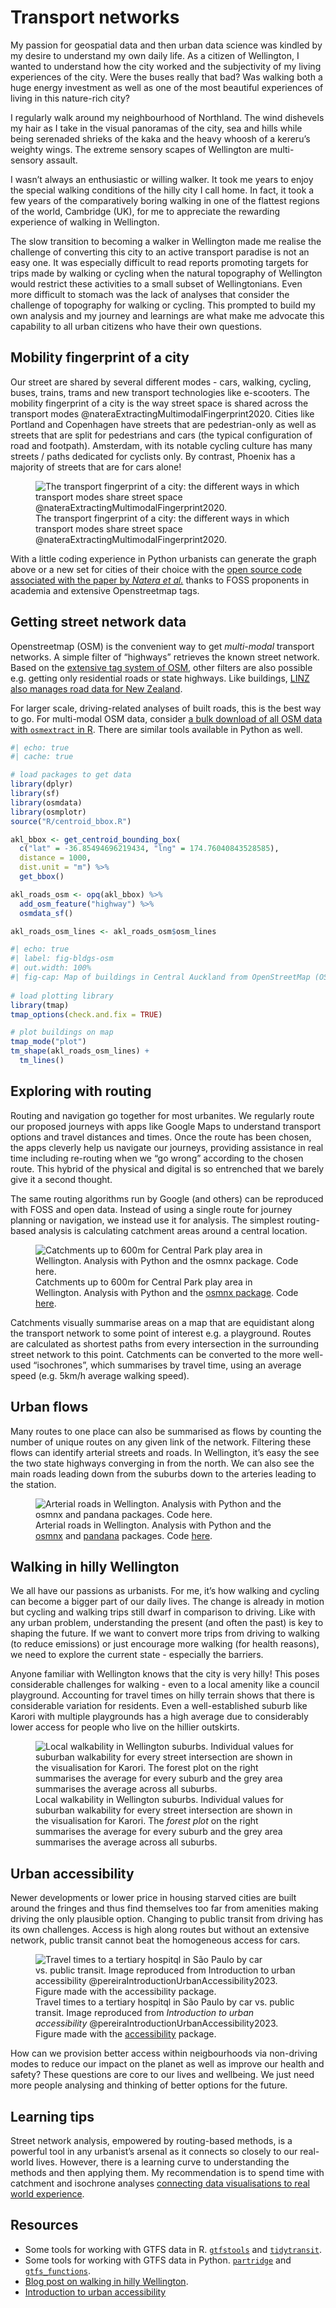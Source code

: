 # Transport networks {#sec-networks}

My passion for geospatial data and then urban data science was kindled by my desire to understand my own daily life. As a citizen of Wellington, I wanted to understand how the city worked and the subjectivity of my living experiences of the city. Were the buses really that bad? Was walking both a huge energy investment as well as one of the most beautiful experiences of living in this nature-rich city?

I regularly walk around my neighbourhood of Northland. The wind dishevels my hair as I take in the visual panoramas of the city, sea and hills while being serenaded shrieks of the kaka and the heavy whoosh of a kereru's weighty wings. The extreme sensory scapes of Wellington are multi-sensory assault.

I wasn't always an enthusiastic or willing walker. It took me years to enjoy the special walking conditions of the hilly city I call home. In fact, it took a few years of the comparatively boring walking in one of the flattest regions of the world, Cambridge (UK), for me to appreciate the rewarding experience of walking in Wellington.

The slow transition to becoming a walker in Wellington made me realise the challenge of converting this city to an active transport paradise is not an easy one. It was especially difficult to read reports promoting targets for trips made by walking or cycling when the natural topography of Wellington would restrict these activities to a small subset of Wellingtonians. Even more difficult to stomach was the lack of analyses that consider the challenge of topography for walking or cycling. This prompted to build my own analysis and my journey and learnings are what make me advocate this capability to all urban citizens who have their own questions.

## Mobility fingerprint of a city

Our street are shared by several different modes - cars, walking, cycling, buses, trains, trams and new transport technologies like e-scooters. The mobility fingerprint of a city is the way street space is shared across the transport modes @nateraExtractingMultimodalFingerprint2020. Cities like Portland and Copenhagen have streets that are pedestrian-only as well as streets that are split for pedestrians and cars (the typical configuration of road and footpath). Amsterdam, with its notable cycling culture has many streets / paths dedicated for cyclists only. By contrast, Phoenix has a majority of streets that are for cars alone!

![The transport fingerprint of a city: the different ways in which transport modes share street space @nateraExtractingMultimodalFingerprint2020.](./assets/multilayer-multimodal-networks.png)

With a little coding experience in Python urbanists can generate the graph above or a new set for cities of their choice with the [open source code associated with the paper by _Natera et al._](https://github.com/nateraluis/Multimodal-Fingerprint) thanks to FOSS proponents in academia and extensive Openstreetmap tags. 

## Getting street network data
Openstreetmap (OSM) is the convenient way to get _multi-modal_ transport networks. A simple filter of "highways" retrieves the known street network. Based on the [extensive tag system of OSM](https://wiki.openstreetmap.org/wiki/Key:highway?uselang=en-GB), other filters are also possible e.g. getting only residential roads or state highways. Like buildings, [LINZ also manages road data for New Zealand](https://data.linz.govt.nz/data/category/roads-and-addresses/). 

For larger scale, driving-related analyses of built roads, this is the best way to go. For multi-modal OSM data, consider [a bulk download of all OSM data with `osmextract` in R](https://cran.r-project.org/web/packages/osmextract/vignettes/osmextract.html). There are similar tools available in Python as well.

```r
#| echo: true
#| cache: true

# load packages to get data
library(dplyr)
library(sf)
library(osmdata)
library(osmplotr)
source("R/centroid_bbox.R")

akl_bbox <- get_centroid_bounding_box(
  c("lat" = -36.85494696219434, "lng" = 174.76040843528585),
  distance = 1000,
  dist.unit = "m") %>% 
  get_bbox()

akl_roads_osm <- opq(akl_bbox) %>%
  add_osm_feature("highway") %>% 
  osmdata_sf()

akl_roads_osm_lines <- akl_roads_osm$osm_lines
```

```r
#| echo: true
#| label: fig-bldgs-osm
#| out.width: 100%
#| fig-cap: Map of buildings in Central Auckland from OpenStreetMap (OSSM). 
 
# load plotting library
library(tmap)
tmap_options(check.and.fix = TRUE)

# plot buildings on map
tmap_mode("plot")
tm_shape(akl_roads_osm_lines) + 
  tm_lines()
```

## Exploring with routing {#sec-routing}
Routing and navigation go together for most urbanites. We regularly route our proposed journeys with apps like Google Maps to understand transport options and travel distances and times. Once the route has been chosen, the apps cleverly help us navigate our journeys, providing assistance in real time including re-routing when we "go wrong" according to the chosen route. This hybrid of the physical and digital is so entrenched that we barely give it a second thought.

The same routing algorithms run by Google (and others) can be reproduced with FOSS and open data. Instead of using a single route for journey planning or navigation, we instead use it for analysis. The simplest routing-based analysis is calculating catchment areas around a central location.

![Catchments up to 600m for Central Park play area in Wellington. Analysis with Python and the [osmnx package](https://github.com/gboeing/osmnx). Code [here](https://github.com/shriv/foss4g-workshop/blob/master/notebooks/applications.ipynb).](./assets/routes-to-catchment.png)

Catchments visually summarise areas on a map that are equidistant along the transport network to some point of interest e.g. a playground. Routes are calculated as shortest paths from every intersection in the surrounding street network to this point. Catchments can be converted to the more well-used "isochrones", which summarises by travel time, using an average speed (e.g. 5km/h average walking speed). 

## Urban flows
Many routes to one place can also be summarised as flows by counting the number of unique routes on any given link of the network. Filtering these flows can identify arterial streets and roads. In Wellington, it's easy the see the two state highways converging in from the north. We can also see the main roads leading down from the suburbs down to the arteries leading to the station. 

![Arterial roads in Wellington. Analysis with Python and the [osmnx](https://github.com/gboeing/osmnx) and [pandana](https://github.com/UDST/pandana) packages. Code [here](https://github.com/shriv/foss4g-workshop/blob/master/notebooks/applications.ipynb).](./assets/arterial-roads-wgtn.png)

## Walking in hilly Wellington
We all have our passions as urbanists. For me, it's how walking and cycling can become a bigger part of our daily lives. The change is already in motion but cycling and walking trips still dwarf in comparison to driving. Like with any urban problem, understanding the present (and often the past) is key to shaping the future. If we want to convert more trips from driving to walking (to reduce emissions) or just encourage more walking (for health reasons), we need to explore the current state - especially the barriers. 

Anyone familiar with Wellington knows that the city is very hilly! This poses considerable challenges for walking - even to a local amenity like a council playground. Accounting for travel times on hilly terrain shows that there is considerable variation for residents. Even a well-established suburb like Karori with multiple playgrounds has a high average due to considerably lower access for people who live on the hillier outskirts. 

![Local walkability in Wellington suburbs. Individual values for suburban walkability for every street intersection are shown in the visualisation for Karori. The _forest plot_ on the right summarises the average for every suburb and the grey area summarises the average across all suburbs.](./assets/walking-wellington.png)


## Urban accessibility
Newer developments or lower price in housing starved cities are built around the fringes and thus find themselves too far from amenities making driving the only plausible option. Changing to public transit from driving has its own challenges. Access is high along routes but without an extensive network, public transit cannot beat the homogeneous access for cars. 

![Travel times to a tertiary hospitql in São Paulo by car vs. public transit. Image reproduced from _Introduction to urban accessibility_ @pereiraIntroductionUrbanAccessibility2023. Figure made with the [accessibility](https://github.com/ipeaGIT/accessibility) package.](./assets/pt-car-access-hospitals.png)

How can we provision better access within neigbourhoods via non-driving modes to reduce our impact on the planet as well as improve our health and safety? These questions are core to our lives and wellbeing. We just need more people analysing and thinking of better options for the future.  


## Learning tips
Street network analysis, empowered by routing-based methods, is a powerful tool in any urbanist's arsenal as it connects so closely to our real-world lives. However, there is a learning curve to understanding the methods and then applying them. My recommendation is to spend time with catchment and isochrone analyses [connecting data visualisations to real world experience](https://mappyurbanist.com/blog/2023-04-temporal-isochrone/). 

## Resources
- Some tools for working with GTFS data in R. [`gtfstools`](https://ipeagit.github.io/gtfstools/) and [`tidytransit`](https://r-transit.github.io/tidytransit/index.html).
- Some tools for working with GTFS data in Python. [`partridge`](https://github.com/remix/partridge) and [`gtfs_functions`](https://github.com/Bondify/gtfs_functions). 
- [Blog post on walking in hilly Wellington](https://shriv-portfolio.netlify.app/post/walkability-2/). 
- [Introduction to urban accessibility](https://ipeagit.github.io/intro_access_book/)
